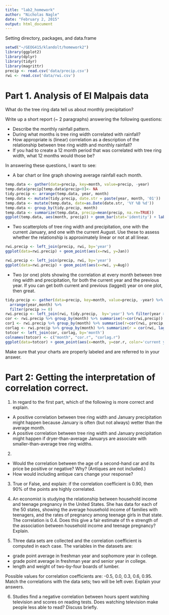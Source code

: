 ```yaml
---
title: "lab2_homework"
author: "Nicholas Nagle"
date: "February 2, 2015"
output: html_document
---
```


Setting directory, packages, and data.frame
```r
setwd("~/GEOG415/klandolt/homework2")
library(ggplot2)
library(dplyr)
library(tidyr)
library(magrittr)
precip <- read.csv('data/precip.csv')
rwi <- read.csv('data/rwi.csv')
```


# Part 1. Analysis of El Malpais data

What do the tree ring data tell us about monthly precipitation?

Write up a short report (~ 2 paragraphs) answering the following questions:

- Describe the monthly rainfall pattern.  
- During what months is tree ring width correlated with rainfall?
- How appropriate is (linear) correlation as a description of the relationship between tree ring width and monthly rainfall?
- If you had to create a 12 month period that was correlated with tree ring width, what 12 months would those be?

In answering these questions, I want to see:

 - A bar chart or line graph showing average rainfall each month.

```r
temp.data <- gather(data=precip, key=month, value=precip, -year)
temp.data$precip[temp.data$precip<0]<- NA
tidy.precip <- arrange(temp.data, year, month)
temp.data <- mutate(tidy.precip, date.str = paste(year, month, '01'))
temp.data <- mutate(temp.data, date=as.Date(date.str, '%Y %B %d'))
temp.data <- group_by(tidy.precip, month)
temp.data <- summarize(temp.data, precip=mean(precip, na.rm=TRUE))
ggplot(temp.data, aes(month, precip)) + geom_bar(stat='identity') + labs(y='Precipitation (in)', x='Month')
```

 - Two scatterplots of tree ring width and precipitation, one with the current January, and one with the current August.  Use these to assess whether the relationship is approximately linear or not at all linear.

```r

rwi.precip <- left_join(precip, rwi, by='year')
ggplot(data=rwi.precip) + geom_point(aes(x=rwi, y=Jan))
```

```r
rwi.precip <- left_join(precip, rwi, by='year')
ggplot(data=rwi.precip) + geom_point(aes(x=rwi, y=Aug))

```

 - Two (or one) plots showing the correlation at every month between tree ring width and precipitation, for both the current year and the previous year.  If you can get both current and previous (lagged) year on one plot, then great.
 
```r

tidy.precip <- gather(data=precip, key=month, value=precip, -year) %>%
  arrange(year,month) %>%
  filter(precip >= 0)
rwi.precip <- left_join(rwi, tidy.precip,  by='year') %>% filter(year >= 1895)
cor <- rwi.precip %>% group_by(month) %>% summarise(r=cor(rwi,precip))
cor1 <- rwi.precip %>% group_by(month) %>% summarise(r=cor(rwi, precip, use='complete.obs'))
corlag <- rwi.precip %>% group_by(month) %>% summarize(r = cor(rwi, lag(precip),use='complete.obs'))
totcor <- left_join(cor, corlag, by='month')
colnames(totcor) <- c("month", "cor.r", "corlag.r")
ggplot(data=totcor) + geom_point(aes(x=month, y=cor.r, color='current year')) + geom_point(aes(x=month, y=corlag.r, color='lagged year')) + labs(color='Correlation of') + geom_abline(intercept=0, slope=0)

```

 
 Make sure that your charts are properly labeled and are referred to in your answer.


# Part 2: Getting the interpretation of correlation correct.


1. In regard to the first part, which of the following is more correct and explain.
  - A positive correlation between tree ring width and January precipitation might happen because January is often (but not always) wetter than the average month.
  - A positive correlation between tree ring width and January precipitation might happen if dryer-than-average Januarys are associate with smaller-than-average tree ring widths.

2. 
  - Would the correlation between the age of a second-hand car and its price be positive or negative?  Why?  (Antiques are not included.)
  - How would including antique cars change your response?

3. True or False, and explain: if the correlation coefficient is 0.90, then 90% of the points are highly correlated.

4. An economist is studying the relationship between household income and teenage pregnancy in the United States.  She has data for each of the 50 states, showing the average household income of families with teenagers, and the rates of pregnancy among teenage girls in that state.  The correlation is 0.4.  Does this give a fair estimate of th e strength of the association between household income and teenage pregnancy?  Explain.

5. Three data sets are collected and the correlation coefficient is computed in each case.  The variables in the datasets are:
  - grade point average in freshman year and sophomore year in college.
  - grade point average in freshman year and senior year in college.
  - length and weight of two-by-four boards of lumber.
  
  Possible values for correlation coefficients are: -0.5,   0.0,   0.3,  0.6,  0.95.  Match the correlations with the data sets; two will be left over.  Explain your answers.

6. Studies find a negative correlation between hours spent watching television and scores on reading tests.  Does watching television make people less able to read?  Discuss briefly.